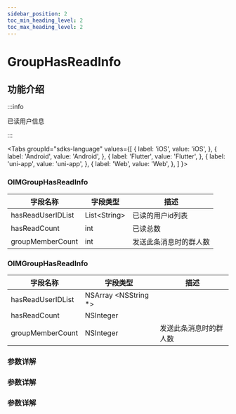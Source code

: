 ```yaml
---
sidebar_position: 2
toc_min_heading_level: 2
toc_max_heading_level: 2
---
```


# GroupHasReadInfo

## 功能介绍

:::info

已读用户信息

:::

<Tabs
groupId="sdks-language"
values={[
{ label: 'iOS', value: 'iOS', },
{ label: 'Android', value: 'Android', },
{ label: 'Flutter', value: 'Flutter', },
{ label: 'uni-app', value: 'uni-app', },
{ label: 'Web', value: 'Web', },
]
}>

<TabItem value="Flutter">


### OIMGroupHasReadInfo

| 字段名称          | 字段类型              | 描述                   |
| ----------------- | --------------------- | ---------------------- |
| hasReadUserIDList | List<String\> |     已读的用户id列表                   |
| hasReadCount      | int             |      已读总数                  |
| groupMemberCount  | int             | 发送此条消息时的群人数 |


</TabItem>

<TabItem value="iOS">

### OIMGroupHasReadInfo

| 字段名称          | 字段类型              | 描述                   |
| ----------------- | --------------------- | ---------------------- |
| hasReadUserIDList | NSArray <NSString \*> |                        |
| hasReadCount      | NSInteger             |                        |
| groupMemberCount  | NSInteger             | 发送此条消息时的群人数 |

</TabItem>

<TabItem value="Android">

### 参数详解

</TabItem>

<TabItem value="Web">

### 参数详解

</TabItem>

<TabItem value="uni-app">

### 参数详解

</TabItem>

</Tabs>

